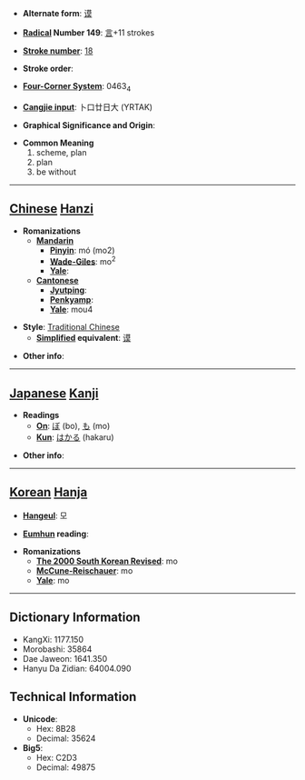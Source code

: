 * '''Alternate form''': [[谟]]

* '''[[Wiktionary:Chinese radical index| Radical]] Number 149''': [[Wiktionary:Chinese radical index 言|言]]+11 strokes

* '''[[Wiktionary:Chinese total strokes index|Stroke number]]''': [[Wiktionary:Chinese total strokes index 18|18]]

* '''Stroke order''': 

* '''[[Wiktionary:Chinese four corner index|Four-Corner System]]''': 0463<sub>4</sub>

* '''[[Wiktionary:Chinese Cangjie index|Cangjie input]]''': 卜口廿日大 (YRTAK)

* '''Graphical Significance and Origin''': 

* '''Common Meaning'''
*#scheme, plan
*# plan
*# be without


----

== [[Chinese]] [[Hanzi]] ==

* '''Romanizations'''
** '''[[Mandarin]]'''
*** '''[[Pinyin]]''': mó (mo2)
*** '''[[Wade-Giles]]''': mo<sup>2</sup>
*** '''[[Yale]]''': 
** '''[[Cantonese]]'''
*** '''[[Jyutping]]''':
*** '''[[Penkyamp]]''': 
*** '''[[Yale]]''': mou4

* '''Style''': [[Traditional Chinese]] 
** '''[[Simplified Chinese|Simplified]] equivalent''': [[谟]]

* '''Other info''': 

----

== [[Japanese]] [[Kanji]] ==

* '''Readings'''
** '''[[On]]''': [[ぼ]] (bo), [[も]] (mo)
** '''[[Kun]]''': [[はかる]] (hakaru)

* '''Other info''':  

----

== [[Korean]] [[Hanja]] ==

* '''[[Hangeul]]''': 모

* '''[[Eumhun]] reading''': 

* '''Romanizations'''
** '''[[The 2000 South Korean Revised Romanization|The 2000 South Korean Revised]]''': mo
** '''[[McCune-Reischauer]]''': mo
** '''[[Yale]]''': mo

----

== Dictionary Information ==

* KangXi: 1177.150
* Morobashi: 35864
* Dae Jaweon: 1641.350
* Hanyu Da Zidian: 64004.090

== Technical Information ==

* '''Unicode''':
** Hex: 8B28
** Decimal: 35624
* '''Big5''':
** Hex: C2D3
** Decimal: 49875